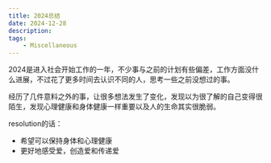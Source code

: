 ```yaml
---
title: 2024总结
date: 2024-12-28
description: 
tags:
    - Miscellaneous
---
```


2024是进入社会开始工作的一年，不少事与之前的计划有些偏差，工作方面没什么进展，不过花了更多时间去认识不同的人，思考一些之前没想过的事。<br/>

经历了几件意料之外的事，让很多想法发生了变化，发现以为很了解的自己变得很陌生，发现心理健康和身体健康一样重要以及人的生命其实很脆弱。<br/>

resolution的话：
- 希望可以保持身体和心理健康
- 更好地感受爱，创造爱和传递爱